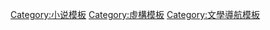 {{template category|type=navbox|description=這個分類包括有關[[小說|小說]]的導航框。}}

[[Category:小说模板|Category:小说模板]]
[[Category:虛構模板|Category:虛構模板]]
[[Category:文學導航模板|Category:文學導航模板]]